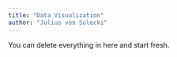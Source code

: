 ```yaml
---
title: "Data Visualization"
author: "Julius von Sulecki"
---
```


::: callout-note
You can delete everything in here and start fresh.
:::